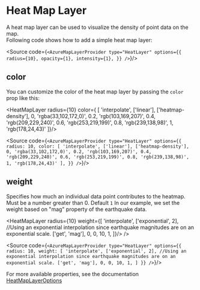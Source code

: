 

<Meta title="Data Visualization/Heat Map Layer"/>

# Heat Map Layer

A heat map layer can be used to visualize the density of point data on the map.<br/>
Following code shows how to add a simple heat map layer:<br/>

<HeatMapLayer radius={10}/>

<Source code={`
<AzureMapLayerProvider
    type="HeatLayer"
    options={{
        radius={10},
        opacity={1},
        intensity={1},
    }}
/>
`}/>

## color
You can customize the color of the heat map layer by passing the `color` prop like this: <br/>

<HeatMapLayer 
    radius={10}
    color={ [
                'interpolate',
                ['linear'],
                ['heatmap-density'],
                0, 'rgba(33,102,172,0)',
                0.2, 'rgb(103,169,207)',
                0.4, 'rgb(209,229,240)',
                0.6, 'rgb(253,219,199)',
                0.8, 'rgb(239,138,98)',
                1, 'rgb(178,24,43)'
            ]}/>

<Source code={`
<AzureMapLayerProvider
    type="HeatLayer"
    options={{
        radius: 10,
        color: [
                'interpolate',
                ['linear'],
                ['heatmap-density'],
                0, 'rgba(33,102,172,0)',
                0.2, 'rgb(103,169,207)',
                0.4, 'rgb(209,229,240)',
                0.6, 'rgb(253,219,199)',
                0.8, 'rgb(239,138,98)',
                1, 'rgb(178,24,43)'
            ],
    }}
/>
`}/>

## weight
Specifies how much an individual data point contributes to the heatmap. <br/>
Must be a number greater than 0. Default `1`
In our example, we set the weight based on "mag" property of the earthquake data. <br/>

<HeatMapLayer 
    radius={10}
    weight={[
                'interpolate',
                ['exponential', 2], //Using an exponential interpolation since earthquake magnitudes are on an exponential scale.
                ['get', 'mag'],
                0,
                0,
                10,
                1,
            ]}/>
/>

<Source code={`
<AzureMapLayerProvider
    type="HeatLayer"
    options={{
        radius: 10,
        weight: [
                'interpolate',
                ['exponential', 2], //Using an exponential interpolation since earthquake magnitudes are on an exponential scale.
                ['get', 'mag'],
                0,
                0,
                10,
                1,
            ]
    }}
/>
`}/>

For more available properties, see the documentation [HeatMapLayerOptions](https://learn.microsoft.com/en-us/javascript/api/azure-maps-control/atlas.heatmaplayeroptions?view=azure-maps-typescript-latest)    

